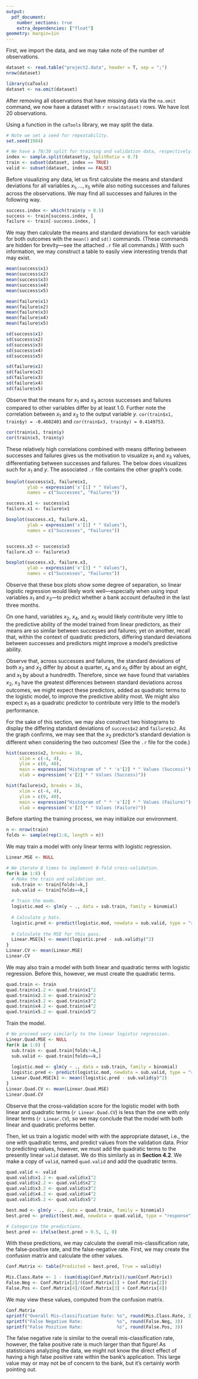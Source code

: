 ```yaml
---
output: 
  pdf_document:
    number_sections: true
    extra_dependencies: ["float"]
geometry: margin=1in
---
```


\noindent{\large\bfseries Matthew Bolding} 

\vspace{-5pt} \noindent{\large\bfseries Dr. Nelis Potgieter}

\vspace{-5pt} \noindent{\large\bfseries MATH 40883–015}

\vspace{-5pt} \noindent{\large\bfseries April 27\textsuperscript{th}, 2022}

\begin{center}
    \LARGE\bfseries Predictive Modeling: Project 2
\end{center}

\vspace{-5pt}
<!-- \small -->
\section{Missing Data}
First, we import the data, and we may take note of the number of observations.
```r
dataset <- read.table("project2.data", header = T, sep = ";")
nrow(dataset)
```

```r
library(caTools)
dataset <- na.omit(dataset)
```
After removing all observations that have missing data via the `na.omit` command, we now have a dataset with `r nrow(dataset)` rows. We have lost 20 observations.
\section{Partitioning Data}

Using a function in the `caTools` library, we may split the data.

```r
# Note we set a seed for repeatability.
set.seed(1984)

# We have a 70/30 split for training and validation data, respectively.
index <- sample.split(dataset$y, SplitRatio = 0.7)
train <- subset(dataset, index == TRUE)
valid <- subset(dataset, index == FALSE)
```

\section{Data Visualizations}

Before visualizing any data, let us first calculate the means and standard deviations for all variables $x_1, \ldots, x_5$ while also noting successes and failures across the observations. We may find all successes and failures in the following way.

```r
success.index <- which(train$y > 0.5)
success <- train[success.index, ]
failure <- train[-success.index, ]
```

We may then calculate the means and standard deviations for each variable for both outcomes with the `mean()` and `sd()` commands. (These commands are hidden for brevity---see the attached `.r` file all commands.) With such information, we may construct a table to easily view interesting trends that may exist.

```r
mean(success$x1)
mean(success$x2)
mean(success$x3)
mean(success$x4)
mean(success$x5)

mean(failure$x1)
mean(failure$x2)
mean(failure$x3)
mean(failure$x4)
mean(failure$x5)

sd(success$x1)
sd(success$x2)
sd(success$x3)
sd(success$x4)
sd(success$x5)

sd(failure$x1)
sd(failure$x2)
sd(failure$x3)
sd(failure$x4)
sd(failure$x5)
```

\begin{table}[h]
\centering
\begin{tabular}{c|cc|cc|}
 & \multicolumn{2}{c|}{\textbf{Mean}} & \multicolumn{2}{c|}{\textbf{Standard Deviation}} \\ \hline
\textbf{Variable} & \multicolumn{1}{c|}{\textit{Successes}} & \textit{Failures} & \multicolumn{1}{c|}{\textit{Successes}} & \textit{Failures} \\ \hline
$x_1$ & \multicolumn{1}{c|}{-1.09839300} & -0.06809524 & \multicolumn{1}{c|}{0.9917071} & 1.0016350 \\ \hline
$x_2$ & \multicolumn{1}{c|}{\hspace{0.2mm} 0.01166667} & \hspace{0.2mm} 0.01559524 & \multicolumn{1}{c|}{1.2673250} & 0.9951720 \\ \hline
$x_3$ & \multicolumn{1}{c|}{\hspace{0.2mm} 1.07101200} & \hspace{0.2mm} 0.06916667 & \multicolumn{1}{c|}{1.2206070} & 0.9679699 \\ \hline
$x_4$ & \multicolumn{1}{c|}{\hspace{0.2mm} 0.07684524} & -0.05625000 & \multicolumn{1}{c|}{0.9197338} & 1.0410630 \\ \hline
$x_5$ & \multicolumn{1}{c|}{-0.05904762} &  \hspace{0.2mm} 0.03136905 & \multicolumn{1}{c|}{0.9056451} & 1.0404580 \\ \hline
\end{tabular}
\end{table}

Observe that the means for $x_1$ and $x_3$ across successes and failures compared to other variables differ by at least 1.0. Further note the correlation between $x_1$ and $x_3$ to the output variable $y$. `cor(train$x1, train$y) = -0.4602401` and `cor(train$x3, train$y) = 0.4149753`.

```r
cor(train$x1, train$y)
cor(train$x3, train$y)
```

These relatively high correlations combined with means differing between successes and failures gives us the motivation to visualize $x_1$ and $x_3$ values, differentiating between successes and failures. The below does visualizes such for $x_1$ and $y$. The associated `.r` file contains the other graph's code.

```r
boxplot(success$x1, failure$x1,
        ylab = expression('x'[1] * " Values"),
        names = c("Successes", "Failures"))
```

```r
success.x1 <- success$x1
failure.x1 <- failure$x1

boxplot(success.x1, failure.x1,
        ylab = expression('x'[1] * " Values"),
        names = c("Successes", "Failures"))


success.x3 <- success$x3
failure.x3 <- failure$x3

boxplot(success.x3, failure.x3,
        ylab = expression('x'[3] * " Values"),
        names = c("Successes", "Failures"))
```

Observe that these box plots show some degree of separation, so linear logistic regression would likely work well---especially when using input variables $x_1$ and $x_3$---to predict whether a bank account defaulted in the last three months.

On one hand, variables $x_2$, $x_4$, and $x_5$ would likely contribute very little to the predictive ability of the model trained from linear predictors, as their means are so similar between successes and failures; yet on another, recall that, within the context of quadratic predictors, differing standard deviations between successes and predictors might improve a model's predictive ability.

Observe that, across successes and failures, the standard deviations of both $x_2$ and $x_3$ differ by about a quarter, $x_4$ and $x_5$ differ by about an eight, and $x_1$ by about a hundredth. Therefore, since we have found that variables $x_2$, $x_3$ have the greatest differences between standard deviations across outcomes, we might expect these predictors, added as quadratic terms to the logistic model, to improve the predictive ability most. We might also expect $x_1$ as a quadratic predictor to contribute very little to the model's performance.

For the sake of this section, we may also construct two histograms to display the differing standard deviations of `success$x2` and `failure$x2`. As the graph confirms, we may see that the $x_2$ predictor's standard deviation is different when considering the two outcomes! (See the `.r` file for the code.)

```r
hist(success$x2, breaks = 16, 
     xlim = c(-4, 4), 
     ylim = c(0, 40), 
     main = expression("Histogram of " * 'x'[2] * " Values (Success)"),
     xlab = expression('x'[2] * " Values (Success)"))

hist(failure$x2, breaks = 16, 
     xlim = c(-4, 4), 
     ylim = c(0, 40), 
     main = expression("Histogram of " * 'x'[2] * " Values (Failure)"),
     xlab = expression('x'[2] * " Values (Failure)"))
```

\section{Prediction Models}

Before starting the training process, we may initialize our environment.

```r
n <- nrow(train)
folds <- sample(rep(1:8, length = n))
```

\subsection{Logistic Regression with Linear Terms}

We may train a model with only linear terms with logistic regression.

```r
Linear.MSE <- NULL

# We iterate 8 times to implement 8-fold cross-validation.
for(k in 1:8) {
  # Make the train and validation set.
  sub.train <- train[folds!=k,]
  sub.valid <- train[folds==k,]
  
  # Train the mode.
  logistic.mod <- glm(y ~ ., data = sub.train, family = binomial)
  
  # Calculate y hats.
  logistic.pred <- predict(logistic.mod, newdata = sub.valid, type = "response")
  
  # Calculate the MSE for this pass.
  Linear.MSE[k] <- mean((logistic.pred - sub.valid$y)^2)
}
Linear.CV <- mean(Linear.MSE)
Linear.CV
```

\subsection{Logistic Regression with Linear and Quadratic Terms}

We may also train a model with both linear and quadratic terms with logistic regression. Before this, however, we must create the quadratic terms.

```r
quad.train <- train
quad.train$x1.2 <- quad.train$x1^2
quad.train$x2.2 <- quad.train$x2^2
quad.train$x3.2 <- quad.train$x3^2
quad.train$x4.2 <- quad.train$x4^2
quad.train$x5.2 <- quad.train$x5^2
```

Train the model.

```r
# We proceed very similarly to the linear logistic regression.
Linear.Quad.MSE <- NULL
for(k in 1:8) {
  sub.train <- quad.train[folds!=k,]
  sub.valid <- quad.train[folds==k,]
  
  logistic.mod <- glm(y ~ ., data = sub.train, family = binomial)
  logistic.pred <- predict(logistic.mod, newdata = sub.valid, type = "response")
  Linear.Quad.MSE[k] <- mean((logistic.pred - sub.valid$y)^2)
}
Linear.Quad.CV <- mean(Linear.Quad.MSE)
Linear.Quad.CV
```

\section{Fitting the Best Model}

Observe that the cross-validation score for the logistic model with both linear and quadratic terms (`r Linear.Quad.CV`) is less than the one with only linear terms (`r Linear.CV`), so we may conclude that the model with both linear and quadratic preforms better.

Then, let us train a logistic model with with the appropriate dataset, i.e., the one with quadratic terms, and predict values from the validation data. Prior to predicting values, however, we must add the quadratic terms to the presently linear `valid` dataset. We do this similarly as in **Section 4.2**. We make a copy of `valid`, named `quad.valid` and add the quadratic terms.

```r
quad.valid <- valid
quad.valid$x1.2 <- quad.valid$x1^2
quad.valid$x2.2 <- quad.valid$x2^2
quad.valid$x3.2 <- quad.valid$x3^2
quad.valid$x4.2 <- quad.valid$x4^2
quad.valid$x5.2 <- quad.valid$x5^2
```

```r
best.mod <- glm(y ~ ., data = quad.train, family = binomial)
best.pred <- predict(best.mod, newdata = quad.valid, type = "response")

# Categorize the predictions.
best.pred <- ifelse(best.pred > 0.5, 1, 0)
```

With these predictions, we may calculate the overall mis-classification rate, the false-positive rate, and the false-negative rate. First, we may create the confusion matrix and calculate the other values.

```r
Conf.Matrix <- table(Predicted = best.pred, True = valid$y)

Mis.Class.Rate <- 1 - (sum(diag(Conf.Matrix))/sum(Conf.Matrix))
False.Neg <- Conf.Matrix[2]/(Conf.Matrix[1] + Conf.Matrix[2])
False.Pos <- Conf.Matrix[4]/(Conf.Matrix[3] + Conf.Matrix[4])
```

We may view these values, computed from the confusion matrix.
```r
Conf.Matrix
sprintf("Overall Mis-classification Rate: %s", round(Mis.Class.Rate, 3))
sprintf("False Negative Rate:             %s", round(False.Neg, 3))
sprintf("False Positive Rate:             %s", round(False.Pos, 3))
```

The false negative rate is similar to the overall mis-classification rate, however, the false positive rate is much larger than that figure! As statisticians analyzing the data, we might not know the direct effect of having a high false positive rate within the bank's application. This large value may or may not be of concern to the bank, but it's certainly worth pointing out.